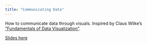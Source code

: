 ```yaml
---
title: "Communicating Data"
---
```


How to communicate data through visuals. Inspired by Claus Wilke's ["Fundamentals of Data Visualization"](https://clauswilke.com/dataviz).

[Slides here](https://vincenzocoia.com/communicating_data)